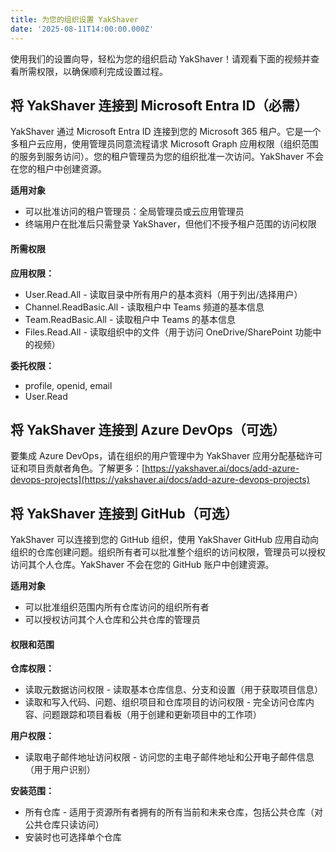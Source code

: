 ```yaml
---
title: 为您的组织设置 YakShaver
date: '2025-08-11T14:00:00.000Z'
---
```


使用我们的设置向导，轻松为您的组织启动 YakShaver！请观看下面的视频并查看所需权限，以确保顺利完成设置过程。

<Youtube thumbnail="https://img.youtube.com/vi/dxZGcqpSXFQ/maxresdefault.jpg" externalVideoLink="https://www.youtube.com/embed/dxZGcqpSXFQ" size="medium" />

## 将 YakShaver 连接到 Microsoft Entra ID（必需）

YakShaver 通过 Microsoft Entra ID 连接到您的 Microsoft 365 租户。它是一个多租户云应用，使用管理员同意流程请求 Microsoft Graph 应用权限（组织范围的服务到服务访问）。您的租户管理员为您的组织批准一次访问。YakShaver 不会在您的租户中创建资源。

**适用对象**

* 可以批准访问的租户管理员：全局管理员或云应用管理员
* 终端用户在批准后只需登录 YakShaver，但他们不授予租户范围的访问权限

#### 所需权限

**应用权限：**

* User.Read.All - 读取目录中所有用户的基本资料（用于列出/选择用户）
* Channel.ReadBasic.All - 读取租户中 Teams 频道的基本信息
* Team.ReadBasic.All - 读取租户中 Teams 的基本信息
* Files.Read.All - 读取组织中的文件（用于访问 OneDrive/SharePoint 功能中的视频）

**委托权限：**

* profile, openid, email
* User.Read

## 将 YakShaver 连接到 Azure DevOps（可选）

要集成 Azure DevOps，请在组织的用户管理中为 YakShaver 应用分配基础许可证和项目贡献者角色。了解更多：[https://yakshaver.ai/docs/add-azure-devops-projects](https://yakshaver.ai/docs/add-azure-devops-projects)

## 将 YakShaver 连接到 GitHub（可选）

YakShaver 可以连接到您的 GitHub 组织，使用 YakShaver GitHub 应用自动向组织的仓库创建问题。组织所有者可以批准整个组织的访问权限，管理员可以授权访问其个人仓库。YakShaver 不会在您的 GitHub 账户中创建资源。

**适用对象**

* 可以批准组织范围内所有仓库访问的组织所有者
* 可以授权访问其个人仓库和公共仓库的管理员

#### 权限和范围

**仓库权限：**

* 读取元数据访问权限 - 读取基本仓库信息、分支和设置（用于获取项目信息）
* 读取和写入代码、问题、组织项目和仓库项目的访问权限 - 完全访问仓库内容、问题跟踪和项目看板（用于创建和更新项目中的工作项）

**用户权限：**

* 读取电子邮件地址访问权限 - 访问您的主电子邮件地址和公开电子邮件信息（用于用户识别）

**安装范围：**

* 所有仓库 - 适用于资源所有者拥有的所有当前和未来仓库，包括公共仓库（对公共仓库只读访问）
* 安装时也可选择单个仓库